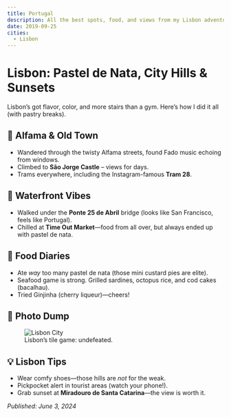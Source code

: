 ```yaml
---
title: Portugal
description: All the best spots, food, and views from my Lisbon adventure.
date: 2019-09-25
cities:
  - Lisbon
---
```


# Lisbon: Pastel de Nata, City Hills & Sunsets

Lisbon’s got flavor, color, and more stairs than a gym. Here’s how I did it all (with pastry breaks).

## 🏰 Alfama & Old Town

- Wandered through the twisty Alfama streets, found Fado music echoing from windows.
- Climbed to **São Jorge Castle** – views for days.
- Trams everywhere, including the Instagram-famous **Tram 28**.

## 🌉 Waterfront Vibes

- Walked under the **Ponte 25 de Abril** bridge (looks like San Francisco, feels like Portugal).
- Chilled at **Time Out Market**—food from all over, but always ended up with pastel de nata.

## 🥧 Food Diaries

- Ate _way_ too many pastel de nata (those mini custard pies are elite).
- Seafood game is strong. Grilled sardines, octopus rice, and cod cakes (bacalhau).
- Tried Ginjinha (cherry liqueur)—cheers!

## 📸 Photo Dump

<figure>
  <img
    src="https://images.unsplash.com/photo-1512453979798-5ea266f8880c?auto=format&fit=crop&w=800&q=80"
    alt="Lisbon City"
  />
  <figcaption>Lisbon’s tile game: undefeated.</figcaption>
</figure>

## 💡 Lisbon Tips

- Wear comfy shoes—those hills are _not_ for the weak.
- Pickpocket alert in tourist areas (watch your phone!).
- Grab sunset at **Miradouro de Santa Catarina**—the view is worth it.

_Published: June 3, 2024_
